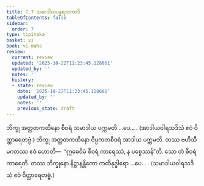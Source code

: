 ```yaml
---
title: 7.7 သမာဒါယပန္နရသကာဒိ
tableOfContents: false
sidebar:
  order: 7
type: tipitaka
basket: vi
book: vi-maha
review:
  current: review
  updated: '2025-10-22T11:23:45.128661'
  updated_by: ''
  notes: ''
  history:
  - state: review
    date: '2025-10-22T11:23:45.128661'
    updated_by: ''
    notes: ''
    previous_state: draft
---
```



<ReviewStatus review={frontmatter.review} showDetails={true} />

<HypothesisAnnotation frontmatter={frontmatter} />

<DynamicBreadcrumb />

<Division number="316" book="vi-maha" e="ch" v="3" p="360">

<Paragraph number="1446" book="vi-maha">
ဘိက္ခု အတ္ထတကထိနော စီဝရံ သမာဒါယ ပက္ကမတိ …ပေ… .

</Paragraph>
</Division>

<Paragraph number="1447" type="center" book="vi-maha">
(အာဒါယဝါရသဒိသံ ဧဝံ ဝိတ္ထာရေတဗ္ဗံ.)


</Paragraph>

<Paragraph number="1448" book="vi-maha">
ဘိက္ခု အတ္ထတကထိနော ဝိပ္ပကတစီဝရံ အာဒါယ ပက္ကမတိ. တဿ ဗဟိသီမဂတဿ ဧဝံ ဟောတိ—  “ဣဓေဝိမံ စီဝရံ ကာရေဿံ, န ပစ္စေဿန်”တိ. သော တံ စီဝရံ ကာရေတိ. တဿ ဘိက္ခုနော နိဋ္ဌာနန္တိကော ကထိနုဒ္ဓါရော …ပေ… .

</Paragraph>

<Paragraph number="1449" type="center" book="vi-maha">
(သမာဒါယဝါရသဒိသံ ဧဝံ ဝိတ္ထာရေတဗ္ဗံ.)
</Paragraph>